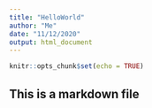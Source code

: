 ```yaml
---
title: "HelloWorld"
author: "Me"
date: "11/12/2020"
output: html_document
---
```


```r
knitr::opts_chunk$set(echo = TRUE)
```

## This is a markdown file
